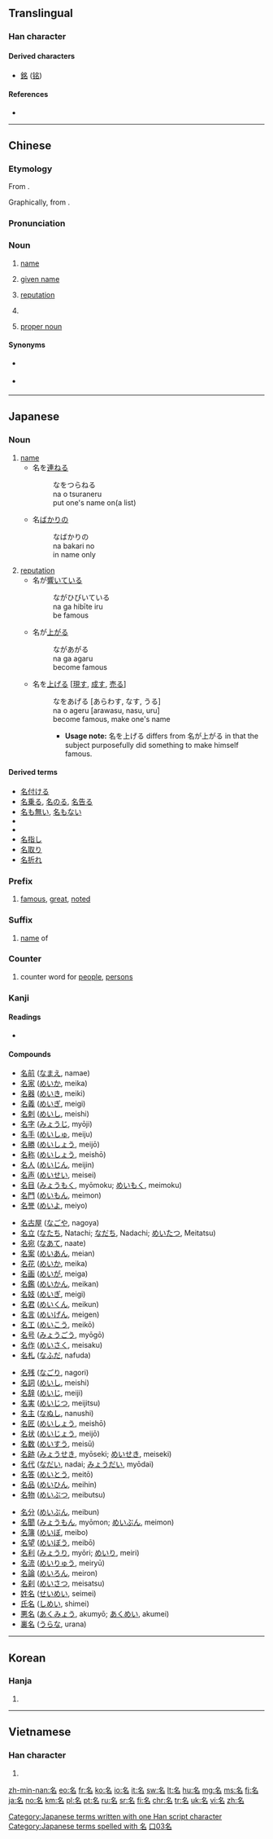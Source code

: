 ==Translingual==
{{stroke order|strokes=6}}

===Han character===
{{Han char|rn=30|rad=口|as=03|sn=6|four=2760<sub>0</sub>|canj=弓戈口 (NIR)|ids=⿱[[夕]][[口]]}}

====Derived characters====
* [[銘]] ([[铭]])

====References====
* {{Han ref|kx=0175.090|dkj=03297|dj=0391.020|hdz=10582.060|uh=540D|ud=21517|bh=A657|bd=42583}}

----

==Chinese==
{{zh-forms}}

===Etymology===
From {{etyl|sit-pro|zh}} {{m|sit-pro|*r-miŋ}}.

Graphically, from {{Han compound|夕|t1=crescent|口}}.

===Pronunciation===
{{zh-pron
|m=míng,er=y
|ma=y
|c=ming4,meng2,meng4
|h=poj=miàng
|mn=miâ/bêng
|w=3min
|mc=y
|oc=y
|cat=n
}}

===Noun===
{{zh-noun}}

# [[name]]
#: {{zh-usex|凡 接待 他 的，就是 信 他 '''名''' 的 人，他 就 賜 他們 權柄，作 ^神 的 儿女。|But as many as received him, to them gave he power to become the sons of God, even to them that believe on his '''name'''.|ref=[http://wordproject.org/multi/bi_en_cn_py.htm John 1.12]}}
# {{cx|Min Nan|lang=zh}} [[given name]]
# [[reputation]]
#: {{zh-usex|有名|famous}}
#: {{zh-usex|名牌|having a good brand name; a brand name product}}
# {{cx|grammar|lang=zh}} {{abbreviation of|lang=zh|{{zh-l|名詞}}||noun}}
# {{cx|grammar|lang=zh}} [[proper noun]]

====Synonyms====
* {{sense|name}} {{zh-l|名字}}
* {{sense|proper noun}} {{zh-l|專有名詞}}

{{zh-cat|Elementary}}

----

==Japanese==

===Noun===
{{ja-noun|な}}

# [[name]]
#* 名を[[連ねる]]
#*: なをつらねる
#*: na o tsuraneru
#*: put one's name on(a list)
#* 名[[ばかり]]の
#*: なばかりの
#*: na bakari no
#*: in name only
# [[reputation]]
#* 名が[[響く|響いて]]いる
#*: ながひびいている
#*: na ga hibīte iru
#*: be famous
#* 名が[[上がる]]
#*: ながあがる
#*: na ga agaru
#*: become famous
#* 名を[[上げる]] <nowiki>[</nowiki>[[現す]], [[成す]], [[売る]]<nowiki>]</nowiki>
#*: なをあげる [あらわす, なす, うる]
#*: na o ageru [arawasu, nasu, uru]
#*: become famous, make one's name
#*:* '''Usage note:''' 名を上げる differs from 名が上がる in that the subject purposefully did something to make himself famous.

====Derived terms====
* [[名付ける]]
* [[名乗る]], [[名のる]], [[名告る]]
* [[名も無い]], [[名もない]]
* {{l|ja|名無し|tr=nanashi}}
* {{l|ja|名高い|tr=nadakai}}
* [[名指し]]
* [[名取り]]
* [[名折れ]]

===Prefix===
{{ja-pos|めい|prefix}}

# [[famous]], [[great]], [[noted]]

===Suffix===
{{ja-pos|めい|suffix}}
:{{ja-pos|な|suffix}}

# [[name]] of

===Counter===
{{ja-pos|めい|counter}}

# counter word for [[people]], [[persons]]

===Kanji===
{{ja-kanji|grade=1|rs=口03}}

====Readings====
* {{ja-readings
|goon=[[みょう]] (myō) < [[みやう]] (myau)
|kanon=[[めい]] (mei)
|kun=[[な]] (na), [[なのる]] (nanoru), [[なづける]] (nazukeru)
|nadzuke=[[あきら]] (akira), [[かた]] (kata), [[な]] (na), [[なづく]] (nazuku), [[もり]] (mori)}}

====Compounds====
{{top4}}
* [[名前]] ([[なまえ]], namae)
* [[名家]] ([[めいか]], meika)
* [[名器]] ([[めいき]], meiki)
* [[名義]] ([[めいぎ]], meigi)
* [[名刺]] ([[めいし]], meishi)
* [[名字]] ([[みょうじ]], myōji)
* [[名手]] ([[めいしゅ]], meiju)
* [[名勝]] ([[めいしょう]], meijō)
* [[名称]] ([[めいしょう]], meishō)
* [[名人]] ([[めいじん]], meijin)
* [[名声]] ([[めいせい]], meisei)
* [[名目]] ([[みょうもく]], myōmoku; [[めいもく]], meimoku)
* [[名門]] ([[めいもん]], meimon)
* [[名誉]] ([[めいよ]], meiyo)
{{mid4}}
* [[名古屋]] ([[なごや]], nagoya)
* [[名立]] ([[なたち]], Natachi; [[なだち]], Nadachi; [[めいたつ]], Meitatsu)
* [[名宛]] ([[なあて]], naate)
* [[名案]] ([[めいあん]], meian)
* [[名花]] ([[めいか]], meika)
* [[名画]] ([[めいが]], meiga)
* [[名鑑]] ([[めいかん]], meikan)
* [[名妓]] ([[めいぎ]], meigi)
* [[名君]] ([[めいくん]], meikun)
* [[名言]] ([[めいげん]], meigen)
* [[名工]] ([[めいこう]], meikō)
* [[名号]] ([[みょうごう]], myōgō)
* [[名作]] ([[めいさく]], meisaku)
* [[名札]] ([[なふだ]], nafuda)
{{mid4}}
* [[名残]] ([[なごり]], nagori)
* [[名詞]] ([[めいし]], meishi)
* [[名辞]] ([[めいじ]], meiji)
* [[名実]] ([[めいじつ]], meijitsu)
* [[名主]] ([[なぬし]], nanushi)
* [[名匠]] ([[めいしょう]], meishō)
* [[名状]] ([[めいじょう]], meijō)
* [[名数]] ([[めいすう]], meisū)
* [[名跡]] ([[みょうせき]], myōseki; [[めいせき]], meiseki)
* [[名代]] ([[なだい]], nadai; [[みょうだい]], myōdai)
* [[名答]] ([[めいとう]], meitō)
* [[名品]] ([[めいひん]], meihin)
* [[名物]] ([[めいぶつ]], meibutsu)
{{mid4}}
* [[名分]] ([[めいぶん]], meibun)
* [[名聞]] ([[みょうもん]], myōmon; [[めいぶん]], meimon)
* [[名簿]] ([[めいぼ]], meibo)
* [[名望]] ([[めいぼう]], meibō)
* [[名利]] ([[みょうり]], myōri; [[めいり]], meiri)
* [[名流]] ([[めいりゅう]], meiryū)
* [[名論]] ([[めいろん]], meiron)
* [[名刹]] ([[めいさつ]], meisatsu)
* [[姓名]] ([[せいめい]], seimei)
* [[氏名]] ([[しめい]], shimei)
* [[悪名]] ([[あくみょう]], akumyō; [[あくめい]], akumei)
* [[裏名]] ([[うらな]], urana)
{{bottom}}

{{ja-kref
|ku=4430
|shift=96BC
|jis=4C3E
|euc= CCBE
|skip= 2-3-3
|freq= 177
|nelson= 1170
|newnelson= 716
|halpern= 2169
|kld= 1371
|heisig= 44
|tuttle= 3d3.12
}}

[[Category:Japanese terms written with one Han script character]]
[[Category:Japanese terms spelled with 名]]
----

==Korean==

===Hanja===
{{ko-hanja|hangeul=[[명]]|eumhun=이름|rv=myeong|mr=myŏng|y=myeng}}

# {{defn|lang=ko|sort=口03}}

[[Category:Grade 1 kanji|口03名]]

----

==Vietnamese==

===Han character===
{{vi-hantu|[[danh]], [[ranh]], [[thành]]|rs=口03}}

# {{defn|lang=vi|sort=口03}}

[[zh-min-nan:名]]
[[eo:名]]
[[fr:名]]
[[ko:名]]
[[io:名]]
[[it:名]]
[[sw:名]]
[[lt:名]]
[[hu:名]]
[[mg:名]]
[[ms:名]]
[[fj:名]]
[[ja:名]]
[[no:名]]
[[km:名]]
[[pl:名]]
[[pt:名]]
[[ru:名]]
[[sr:名]]
[[fi:名]]
[[chr:名]]
[[tr:名]]
[[uk:名]]
[[vi:名]]
[[zh:名]]